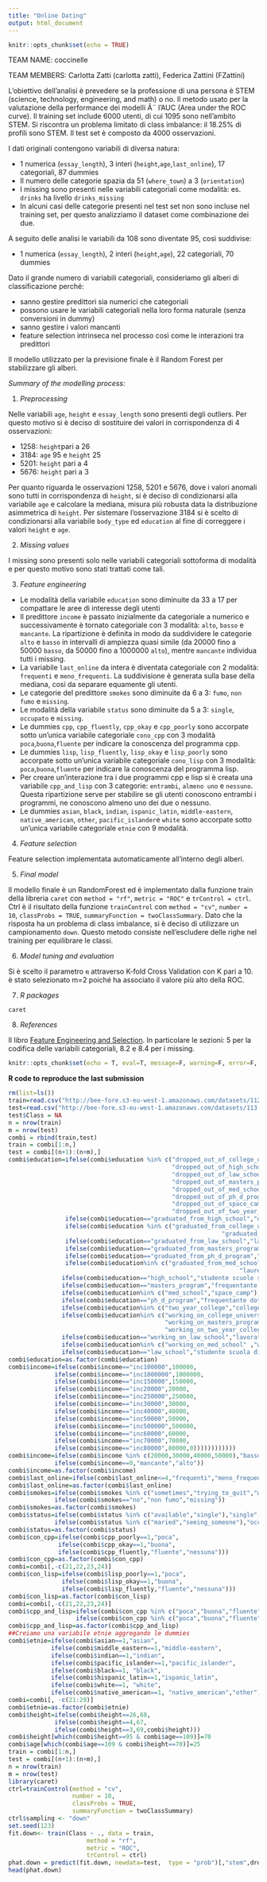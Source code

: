 ---
title: "Online Dating"
output: html_document
---

```{r setup, include=FALSE}
knitr::opts_chunk$set(echo = TRUE)
```


TEAM NAME: coccinelle 


TEAM MEMBERS: Carlotta Zatti (carlotta zatti), Federica Zattini (FZattini)






L'obiettivo dell'analisi è prevedere se la professione di una persona è STEM (science, technology, engineering, and math) o no. Il metodo usato per la valutazione della performance dei modelli Ã¨ l'AUC (Area under the ROC curve). 
Il training set include 6000 utenti, di cui 1095 sono nell'ambito STEM. Si riscontra un problema limitato di class imbalance: il 18.25% di profili sono STEM. Il test set è composto da 4000 osservazioni.

I dati originali contengono variabili di diversa natura:

* 1 numerica (`essay_length`), 3 interi (`height`,`age`,`last_online`), 17 categoriali, 87 dummies
* Il numero delle categorie spazia da 51 (`where_town`) a 3 (`orientation`)
* I missing sono presenti nelle variabili categoriali come modalità: es. `drinks` ha livello `drinks_missing`
* In alcuni casi delle categorie presenti nel test set non sono incluse nel training set, per questo analizziamo il dataset come combinazione dei due.

A seguito delle analisi le variabili da 108 sono diventate 95, così suddivise:

* 1 numerica (`essay_length`), 2 interi (`height`,`age`), 22 categoriali, 70 dummies

Dato il grande numero di variabili categoriali, consideriamo gli alberi di classificazione perché: 

* sanno gestire predittori sia numerici che categoriali
* possono usare le variabili categoriali nella loro forma naturale (senza conversioni in dummy)
* sanno gestire i valori mancanti
* feature selection intrinseca nel processo così come le interazioni tra predittori

Il modello utilizzato per la previsione finale è il Random Forest per stabilizzare gli alberi.



*Summary of the modelling process:*



1. *Preprocessing* <br>

Nelle variabili `age`, `height` e `essay_length` sono presenti degli outliers. Per questo motivo si è deciso di sostituire dei valori in corrispondenza di 4 osservazioni:

* 1258: `height`pari a 26
* 3184: `age` 95 e `height` 25 
* 5201: `height` pari a 4
* 5676: `height` pari a 3

Per quanto riguarda le osservazioni 1258, 5201 e 5676, dove i valori anomali sono tutti in corrispondenza di `height`, si è deciso di condizionarsi alla variabile `age` e calcolare la mediana, misura più robusta data la distribuzione asimmetrica di `height`.
Per sistemare l'osservazione 3184 si è scelto di condizionarsi alla variabile `body_type` ed `education` al fine di correggere i valori `height` e `age`.

2. *Missing values* <br>

I missing sono presenti solo nelle variabili categoriali sottoforma di modalità e per questo motivo sono stati trattati come tali.

3. *Feature engineering* <br>

* Le modalità della variabile `education` sono diminuite da 33 a 17 per compattare le aree di interesse degli utenti
* Il predittore `income` è passato inizialmente da categoriale a numerico e successivamente è tornato categoriale con 3 modalità: `alto`, `basso` e `mancante`. La ripartizione è definita in modo da suddividere le categorie `alto` e `basso` in intervalli di ampiezza quasi simile (da 20000 fino a 50000 `basso`, da 50000 fino a 1000000 `alto`), mentre `mancante` individua tutti i missing.
* La variabile `last_online`  da intera è diventata categoriale con 2 modalità: `frequenti` e `meno_frequenti`. La suddivisione è generata sulla base della mediana, così da separare equamente gli utenti.
* Le categorie del predittore `smokes` sono diminuite da 6 a 3: `fumo`, `non fumo` e `missing`. 
* Le modalità della variabile `status` sono diminuite da 5 a 3: `single`, `occupato` e `missing`.
* Le dummies `cpp`, `cpp_fluently`, `cpp_okay` e `cpp_poorly` sono accorpate sotto un'unica variabile categoriale `cono_cpp` con 3 modalità `poca`,`buona`,`fluente` per indicare la conoscenza del programma cpp.
* Le dummies `lisp`, `lisp_fluently`, `lisp_okay` e `lisp_poorly` sono accorpate sotto un'unica variabile categoriale `cono_lisp` con 3 modalità: `poca`,`buona`,`fluente` per indicare la conoscenza del programma lisp.
* Per creare un'interazione tra i due programmi cpp e lisp si è creata una variabile `cpp_and_lisp` con 3 categorie: `entrambi`, `almeno uno` e `nessuno`. Questa ripartizione serve per stabilire se gli utenti conoscono entrambi i programmi, ne conoscono almeno uno dei due o nessuno. 
* Le dummies `asian`, `black`, `indian`, `ispanic_latin`, `middle-eastern`, `native_american`, `other`, `pacific_islander`e `white` sono accorpate sotto un'unica variabile categoriale `etnie` con 9 modalità. 

4. *Feature selection* <br>

Feature selection implementata automaticamente all'interno degli alberi.

5. *Final model* <br>

Il modello finale è un RandomForest ed è implementato dalla funzione train della libreria `caret` con `method = "rf"`, `metric = "ROC"` e `trControl = ctrl`. Ctrl è il risultato della funzione `trainControl` con `method = "cv"`, `number = 10`, `classProbs = TRUE`, `summaryFunction = twoClassSummary`. 
Dato che la risposta ha un problema di class imbalance, si è deciso di utilizzare un campionamento `down`. Questo metodo consiste nell'escludere delle righe nel training per equilibrare le classi.

6. *Model tuning and evaluation* <br>

Si è scelto il parametro `m` attraverso K-fold Cross Validation con K pari a 10. è stato selezionato m=2 poiché ha associato il valore più alto della ROC.

7. *R packages* <br>

`caret`

8. *References* <br>

Il libro [Feature Engineering and Selection](http://www.feat.engineering/index.html). In particolare le sezioni: 5 per la codifica delle variabili categoriali, 8.2 e 8.4 per i missing.


```{r startup, include = FALSE, message = FALSE, warning = FALSE}
knitr::opts_chunk$set(echo = T, eval=T, message=F, warning=F, error=F, comment = NA, cache=F, R.options=list(width=220))
```



**R code to reproduce the last submission**



```{r}
rm(list=ls())
train=read.csv("http://bee-fore.s3-eu-west-1.amazonaws.com/datasets/112.csv",stringsAsFactors = T)
test=read.csv("http://bee-fore.s3-eu-west-1.amazonaws.com/datasets/113.csv",stringsAsFactors = T)
test$Class = NA
n = nrow(train)
m = nrow(test)
combi = rbind(train,test)
train = combi[1:n,]
test = combi[(n+1):(n+m),]
combi$education=ifelse(combi$education %in% c("dropped_out_of_college_university",
                                              "dropped_out_of_high_school",       
                                              "dropped_out_of_law_school",        
                                              "dropped_out_of_masters_program",   
                                              "dropped_out_of_med_school",        
                                              "dropped_out_of_ph_d_program",      
                                              "dropped_out_of_space_camp",        
                                              "dropped_out_of_two_year_college"),"ritirato",
                ifelse(combi$education=="graduated_from_high_school","diplomato",
                ifelse(combi$education %in% c("graduated_from_college_university",
                                                            "graduated_from_two_year_college"),"laureato",
                ifelse(combi$education=="graduated_from_law_school","laureato in legge",
                ifelse(combi$education=="graduated_from_masters_program","master post laurea",
                ifelse(combi$education=="graduated_from_ph_d_program","dottorato di ricerca",
                ifelse(combi$education%in% c("graduated_from_med_school","graduated_from_space_camp"),
                                                                 "laureato in ambito scientifico",
               ifelse(combi$education=="high_school","studente scuole superiori",
               ifelse(combi$education=="masters_program","frequentante master",
               ifelse(combi$education%in% c("med_school","space_camp"),"studente in ambito scientifico",
               ifelse(combi$education=="ph_d_program","frequentante dottorato",
               ifelse(combi$education%in% c("two_year_college","college_university" ),"studente",
               ifelse(combi$education%in% c("working_on_college_university","working_on_high_school",
                                            "working_on_masters_program", "working_on_ph_d_program", 
                                            "working_on_two_year_college"),"lavoratore in ambito scolastico",
               ifelse(combi$education=="working_on_law_school","lavoratore scuola di legge",
               ifelse(combi$education%in% c("working_on_med_school" ,"working_on_space_camp" ),"lavoratore scuola di medicina",
               ifelse(combi$education=="law_school","studente scuola di legge","ed_missing"))))))))))))))))
combi$education=as.factor(combi$education)
combi$income=ifelse(combi$income=="inc100000",100000,
             ifelse(combi$income=="inc1000000",1000000,
             ifelse(combi$income=="inc150000",150000,
             ifelse(combi$income=="inc20000",20000,
             ifelse(combi$income=="inc250000",250000,
             ifelse(combi$income=="inc30000",30000,
             ifelse(combi$income=="inc40000",40000,
             ifelse(combi$income=="inc50000",50000,
             ifelse(combi$income=="inc500000",500000,
             ifelse(combi$income=="inc60000",60000,
             ifelse(combi$income=="inc70000",70000,
             ifelse(combi$income=="inc80000",80000,0))))))))))))
combi$income=ifelse(combi$income %in% c(20000,30000,40000,50000),"basso",
             ifelse(combi$income==0,"mancante","alto"))
combi$income=as.factor(combi$income)
combi$last_online=ifelse(combi$last_online<=4,"frequenti","meno_frequenti")
combi$last_online=as.factor(combi$last_online)
combi$smokes=ifelse(combi$smokes %in% c("sometimes","trying_to_quit","when_drinking","yes"),"fumo",
             ifelse(combi$smokes=="no","non fumo","missing"))
combi$smokes=as.factor(combi$smokes)
combi$status=ifelse(combi$status %in% c("available","single"),"single",
             ifelse(combi$status %in% c("maried","seeing_someone"),"occupato","missing"))
combi$status=as.factor(combi$status)
combi$con_cpp=ifelse(combi$cpp_poorly==1,"poca",
              ifelse(combi$cpp_okay==1,"buona",
              ifelse(combi$cpp_fluently,"fluente","nessuna")))
combi$con_cpp=as.factor(combi$con_cpp)
combi=combi[,-c(21,22,23,24)]
combi$con_lisp=ifelse(combi$lisp_poorly==1,"poca",
               ifelse(combi$lisp_okay==1,"buona",
               ifelse(combi$lisp_fluently,"fluente","nessuna")))
combi$con_lisp=as.factor(combi$con_lisp)
combi=combi[,-c(21,22,23,24)]
combi$cpp_and_lisp=ifelse(combi$con_cpp %in% c("poca","buona","fluente") & combi$con_lisp %in% c("poca","buona","fluente"), "entrambi",
                   ifelse(combi$con_cpp %in% c("poca","buona","fluente") | combi$con_lisp %in% c("poca","buona","fluente"), "almeno uno", "nessuno"))
combi$cpp_and_lisp=as.factor(combi$cpp_and_lisp)
##Creiamo una variabile etnie aggregando le dummies
combi$etnie=ifelse(combi$asian==1,"asian",
            ifelse(combi$middle_eastern==1,"middle-eastern",
            ifelse(combi$indian==1,"indian",
            ifelse(combi$pacific_islander==1,"pacific_islander",
            ifelse(combi$black==1, "black",
            ifelse(combi$hispanic_latin==1,"ispanic_latin",
            ifelse(combi$white==1, "white",
            ifelse(combi$native_american==1, "native_american","other"))))))))
combi=combi[, -c(21:29)]
combi$etnie=as.factor(combi$etnie)
combi$height=ifelse(combi$height==26,68,
             ifelse(combi$height==4,67,
             ifelse(combi$height==3,69,combi$height)))
combi$height[which(combi$height==95 & combi$age==109)]=70
combi$age[which(combi$age==109 & combi$height==70)]=25
train = combi[1:n,]
test = combi[(n+1):(n+m),]
n = nrow(train)
m = nrow(test)
library(caret)
ctrl=trainControl(method = "cv",
                  number = 10,
                  classProbs = TRUE,
                  summaryFunction = twoClassSummary)
ctrl$sampling <- "down"
set.seed(123)
fit.down<- train(Class ~ ., data = train, 
                      method = "rf",
                      metric = "ROC",
                      trControl = ctrl)
phat.down = predict(fit.down, newdata=test,  type = "prob")[,"stem",drop=F]
head(phat.down)
```

